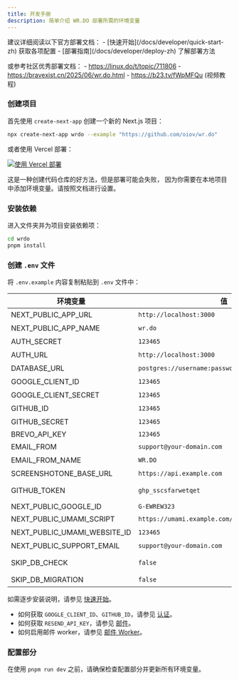 ```yaml
---
title: 开发手册
description: 简单介绍 WR.DO 部署所需的环境变量
---
```


<DocsLang en="/docs/developer/installation" zh="/docs/developer/installation-zh" />

<Callout type="info" twClass="mt-4">
  建议详细阅读以下官方部署文档：
    - [快速开始](/docs/developer/quick-start-zh) 获取各项配置
    - [部署指南](/docs/developer/deploy-zh) 了解部署方法

  或参考社区优秀部署文档：
    - https://linux.do/t/topic/711806 
    - https://bravexist.cn/2025/06/wr.do.html
    - https://b23.tv/fWpMFQu (视频教程)
</Callout>

<Steps>

### 创建项目

首先使用 `create-next-app` 创建一个新的 Next.js 项目：

```bash
npx create-next-app wrdo --example "https://github.com/oiov/wr.do"
```

或者使用 Vercel 部署：

[![使用 Vercel 部署](https://vercel.com/button)](https://vercel.com/new/clone?repository-url=https%3A%2F%2Fgithub.com%2Foiov%2Fwr.do)

<Callout type="warning" twClass="mt-4">
  这是一种创建代码仓库的好方法，但是部署可能会失败，
  因为你需要在本地项目中添加环境变量。请按照文档进行设置。
</Callout>

### 安装依赖

进入文件夹并为项目安装依赖项：

```bash
cd wrdo
pnpm install
```

### 创建 `.env` 文件

将 `.env.example` 内容复制粘贴到 `.env` 文件中：

| 环境变量                       | 值                                                 | 描述                                                                       |
| -------------------------- | ------------------------------------------------- | ------------------------------------------------------------------------ |
| NEXT_PUBLIC_APP_URL              | `http://localhost:3000`                           | Next.js 应用的 URL。                                                         |
| NEXT_PUBLIC_APP_NAME              | `wr.do`                                           | 网站名称。                                                             |
| AUTH\_SECRET               | `123465`                                          | 用于加密令牌和邮件验证哈希的密钥。                                                        |
| AUTH_URL | `http://localhost:3000`                           | NextAuth.js 的回调 URL。                                                         |
| DATABASE\_URL              | `postgres://username:password@host:port/database` | Postgres 数据库的路径。                                                         |
| GOOGLE\_CLIENT\_ID         | `123465`                                          | Google OAuth 客户端的 ID。                                                    |
| GOOGLE\_CLIENT\_SECRET     | `123465`                                          | Google OAuth 客户端的密钥。                                                     |
| GITHUB\_ID                 | `123465`                                          | GitHub OAuth 客户端的 ID。                                                    |
| GITHUB\_SECRET             | `123465`                                          | GitHub OAuth 客户端的密钥。                                                     |
| BREVO_API_KEY | `123465` | Brevo API key |
| EMAIL_FROM | `support@your-domain.com` | 发件人邮箱地址. |
| EMAIL_FROM_NAME | `WR.DO` | 发件人. |
| SCREENSHOTONE\_BASE\_URL   | `https://api.example.com`                         | 待补充                                                                      |
| GITHUB\_TOKEN              | `ghp_sscsfarwetqet`                               | [https://github.com/settings/tokens](https://github.com/settings/tokens) |
| NEXT_PUBLIC_GOOGLE_ID | `G-EWREW323` | Google Analytics ID |
| NEXT_PUBLIC_UMAMI_SCRIPT | `https://umami.example.com/script.js` | Umami 站点脚本 |
| NEXT_PUBLIC_UMAMI_WEBSITE_ID | `123465` | Umami 站点 ID |
| NEXT_PUBLIC_SUPPORT_EMAIL | `support@your-domain.com` | '联系站长'邮箱 |
| SKIP_DB_CHECK | `false` | 跳过数据库连接检测, 建议设置为 `false` |
| SKIP_DB_MIGRATION | `false` | 跳过数据库表更新, 建议设置为 `false` |

如需逐步安装说明，请参见 [快速开始](/docs/developer/quick-start)。

* 如何获取 `GOOGLE_CLIENT_ID`、`GITHUB_ID`，请参见 [认证](/docs/developer/authentification)。
* 如何获取 `RESEND_API_KEY`，请参见 [邮件](/docs/developer/email)。
* 如何启用邮件 worker，请参见 [邮件 Worker](/docs/developer/cloudflare-email-worker)。

### 配置部分

在使用 `pnpm run dev` 之前，请确保检查配置部分并更新所有环境变量。

</Steps>
